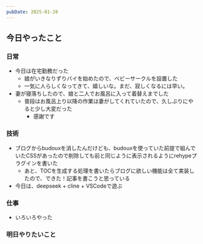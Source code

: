 ```yaml
---
pubDate: 2025-01-28
---
```



## 今日やったこと

### 日常

- 今日は在宅勤務だった
	- 娘がいきなりずりバイを始めたので、ベビーサークルを設置した
	- 一気に人らしくなってきて、嬉しいな。まだ、寂しくなるには早い。
- 妻が寝落ちしたので、娘と二人でお風呂に入って着替えまでした
	- 普段はお風呂上り以降の作業は妻がしてくれていたので、久しぶりにやると少し大変だった
		- 感謝です

### 技術

- ブログからbudouxを消したんだけども、budouxを使っていた前提で組んでいたCSSがあったので削除しても前と同じように表示されるようにrehypeプラグインを書いた
	- あと、TOCを生成する処理を書いたらブログに欲しい機能は全て実装したので、できた！記事を書こうと思っている
- 今日は、deepseek + cline + VSCodeで遊ぶ

### 仕事

- いろいろやった

### 明日やりたいこと


